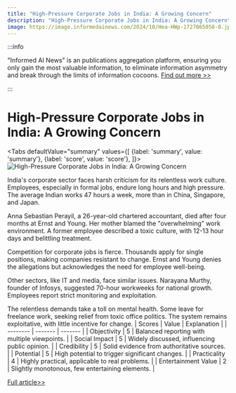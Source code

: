 ```yaml
---
title: "High-Pressure Corporate Jobs in India: A Growing Concern"
description: "High-Pressure Corporate Jobs in India: A Growing Concern"
image: https://image.informedainews.com/2024/10/Hea-HWp-1727865058-0.jpg
---
```



:::info

"Informed AI News" is an publications aggregation platform, ensuring you only gain the most valuable information, to eliminate information asymmetry and break through the limits of information cocoons.  [Find out more >>](/)

:::

# High-Pressure Corporate Jobs in India: A Growing Concern


<Tabs
	defaultValue="summary"
	values={[
	{label: 'summary', value: 'summary'},
	{label: 'score', value: 'score'},
]}>
<TabItem value="summary">
<img
  src="https://image.informedainews.com/2024/10/Hea-HWp-1727865058-0.jpg"
  alt="High-Pressure Corporate Jobs in India: A Growing Concern"
/>



India's corporate sector faces harsh criticism for its relentless work culture. Employees, especially in formal jobs, endure long hours and high pressure. The average Indian works 47 hours a week, more than in China, Singapore, and Japan.

Anna Sebastian Perayil, a 26-year-old chartered accountant, died after four months at Ernst and Young. Her mother blamed the "overwhelming" work environment. A former employee described a toxic culture, with 12-13 hour days and belittling treatment.

Competition for corporate jobs is fierce. Thousands apply for single positions, making companies resistant to change. Ernst and Young denies the allegations but acknowledges the need for employee well-being.

Other sectors, like IT and media, face similar issues. Narayana Murthy, founder of Infosys, suggested 70-hour workweeks for national growth. Employees report strict monitoring and exploitation.

The relentless demands take a toll on mental health. Some leave for freelance work, seeking relief from toxic office politics. The system remains exploitative, with little incentive for change.
</TabItem>
<TabItem value="score">
	| Scores     | Value   | Explanation |
	| -------- | ------- | ------- |
	| Objectivity  | 5    | Balanced reporting with multiple viewpoints.    |
	| Social Impact | 5     | Widely discussed, influencing public opinion.    |
	| Credibility    | 5    | Solid evidence from authoritative sources.    |
	| Potential    | 5    | High potential to trigger significant changes.    |
	| Practicality    | 4    | Highly practical, applicable to real problems.    |
	| Entertainment Value    | 2    | Slightly monotonous, few entertaining elements.    |
</TabItem>
</Tabs>

[Full article>>](https://www.theguardian.com/world/2024/oct/02/life-is-pretty-brutal-concerns-in-india-over-high-pressure-corporate-jobs)
